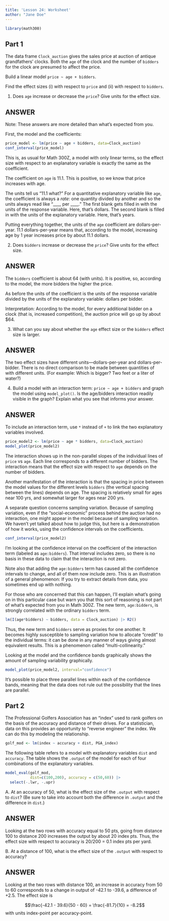 ```yaml
---
title: 'Lesson 24: Worksheet'
author: "Jane Doe"
---
```


```r
library(math300)
```


## Part 1

The data frame `Clock_auction` gives the sales price at auction of antique grandfathers' clocks. Both the `age` of the clock and the number of `bidders` for the clock are presumed to affect the price.

Build a linear model `price ~ age + bidders`.

Find the effect sizes (i) with respect to `price` and (ii) with respect to `bidders`.

1. Does `age` increase or decrease the `price`? Give units for the effect size.

::: {.callout-note}
## ANSWER
Note: These answers are more detailed than what's expected from you. 

First, the model and the coefficients:

```r
price_model <- lm(price ~ age + bidders, data=Clock_auction)
conf_interval(price_model)
```

This is, as usual for Math 300Z, a model with only linear terms, so the effect size with respect to an explanatory variable is exactly the same as the coefficient.

The coefficient on `age` is 11.1. This is positive, so we know that price increases with age.

The units tell us "11.1 what?" For a quantitative explanatory variable like `age`, the coefficient is always a *rate*: one quantity divided by another and so the units always read like "____ per ____." The first blank gets filled in with the units of the response variable. Here, that's dollars. The second blank is filled in with the units of the explanatory variable. Here, that's years. 

Putting everything together, the units of the `age` coefficient are dollars-per-year. 11.1 dollars-per-year means that, according to the model, increasing age by 1 year increases price by about 11.1 dollars.

:::

2. Does `bidders` increase or decrease the `price`? Give units for the effect size.

::: {.callout-note}
## ANSWER

The `bidders` coefficient is about 64 (with units). It is positive, so, according to the model, the more bidders the higher the price. 

As before the units of the coefficient is the units of the response variable divided by the units of the explanatory variable: dollars per bidder. 

Interpretation: According to the model, for every additional bidder on a clock (that is, increased competition), the auction price will go up by about $64.
:::

3. What can you say about whether the `age` effect size or the `bidders` effect size is larger.

::: {.callout-note}
## ANSWER

The two effect sizes have different units---dollars-per-year and dollars-per-bidder. There is no direct comparison to be made between quantities of with different units. (For example: Which is bigger? Two feet or a liter of water?)

:::


4. Build a model with an interaction term: `price ~ age + bidders` and graph the model using `model_plot()`. Is the age/bidders interaction readily visible in the graph? Explain what you see that informs your answer.

::: {.callout-note}
## ANSWER

To include an interaction term, use `*` instead of `+` to link the two explanatory variables involved.
```r
price_model2 <- lm(price ~ age * bidders, data=Clock_auction)
model_plot(price_model2)
```

The interaction shows up in the non-parallel slopes of the individual lines of `price` vs `age`. Each line corresponds to a different number of bidders. The interaction means that the effect size with respect to `age` depends on the number of bidders.

Another manifestation of the interaction is that the spacing in price between the model values for the different levels `bidders` (the vertical spacing between the lines) depends on age. The spacing is relatively small for ages near 100 yrs, and somewhat larger for ages near 200 yrs.

A separate question concerns sampling variation. Because of sampling variation, even if the "social-economic" process behind the auction had no interaction, one might appear in the model because of sampling variation. We haven't yet talked about how to judge this, but here is a demonstration of how it works, using the confidence intervals on the coefficients.

```r
conf_interval(price_model2)
```

I'm looking at the confidence interval on the coefficient of the interaction term (labeled as `age:bidders`). That interval includes zero, so there is no basis in these data to claim that the interaction is not zero.

Note also that adding the `age:bidders` term has caused all the confidence intervals to change, and all of them now include zero. This is an illustration of a general phenomenon: If you try to extract details from data, you sometimes end up with nothing.

For those who are concerned that this can happen, I'll explain what's going on in this particular case but warn you that this sort of reasoning is not part of what's expected from you in Math 300Z. The new term, `age:bidders`, is strongly correlated with the ordinary `bidders` term. 


```r
lm(I(age*bidders) ~ bidders, data = Clock_auction) |> R2()
```

Thus, the new term and `bidders` serve as proxies for one another. It becomes highly susceptible to sampling variation how to allocate "credit" to the individual terms: it can be done in any manner of ways giving almost equivalent results. This is a phenomenon called "multi-collinearity."

Looking at the model and the confidence bands graphically shows the amount of sampling variability graphically.

```r
model_plot(price_model2, interval="confidence")
```
It's possible to place three parallel lines within each of the confidence bands, meaning that the data does not rule out the possibility that the lines are parallel.



:::


## Part 2

The Professional Golfers Association has an "index" used to rank golfers on the basis of the accuracy and distance of their drives. For a statistician, data on this provides an opportunity to "reverse engineer" the index. We can do this by modeling the relationship.

```r
golf_mod <- lm(index ~ accuracy + dist, PGA_index)
```

The following table refers to a model with explanatory variables `dist` and `accuracy`. The table shows the `.output` of the model for each of four combinations of the explanatory variables.


```r
model_eval(golf_mod, 
           dist=c(100,200), accuracy = c(50,60)) |> 
  select(-.lwr, -.upr)
```

A. At an accuracy of 50, what is the effect size of the `.output` with respect to `dist`? (Be sure to take into account both the difference in `.output` and the difference in `dist`.)

::: {.callout-note}
## ANSWER

Looking at the two rows with accuracy equal to 50 pts, going from distance 100 to distance 200 increases the output by about 20 index pts. Thus, the effect size with respect to accuracy is 20/200 = 0.1 index pts per yard.
:::

B. At a distance of 100, what is the effect size of the `.output` with respect to accuracy?

::: {.callout-note}
## ANSWER

Looking at the two rows with distance 100, an increase in accuracy from 50 to 60 corresponds to a change in output of -42.1 to -39.6, a difference of +2.5. The effect size is

$$\frac{-42.1 - 39.6}{50 - 60} = \frac{-81.7}{10} = -8.2$$
with units index-point per accuracy-point.
:::




